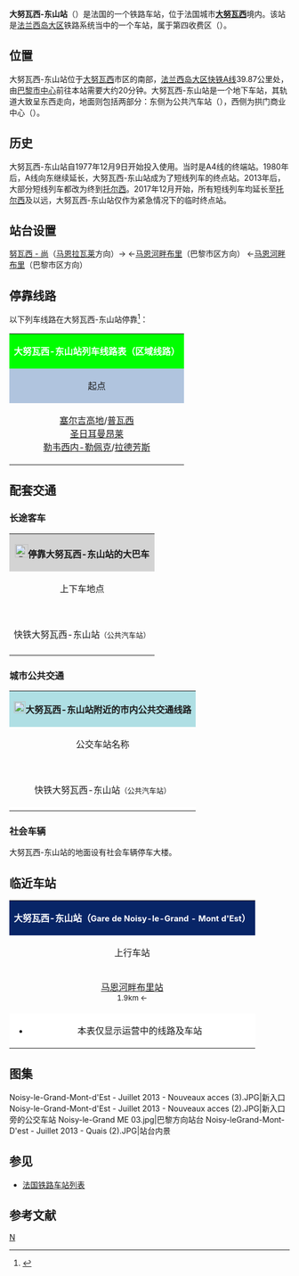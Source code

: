 {{Infobox station
|symbol_right={{RER logo}}
|name=大努瓦西-东山站
|native_name=Gare de Noisy-le-Grand - Mont d'Est
|native_name_lang=fr
|image=Noisy-le-Grand_ME_01.jpg
|caption=大努瓦西-东山站的入口
|borough={{FRA}}[[塞纳-圣但尼省|塞纳-圣但尼省]][[大努瓦西|大努瓦西]]
|address=Quartier Mont d’Est
|coordinates={{coord|48|50|26|N|2|32|53|E|display=inline,title|scale:10000}}
|elevation=
|architect=
|owned= {{RATP logo}}
|opened=1977年12月9日
|closed=
|status=使用中
|operator= {{RATP logo}}
|lines=[[法兰西岛大区快铁A线|法兰西岛大区快铁A线]]
|platforms=2
|tracks=3
|type=客运车站
|services=[[法兰西岛大区快铁|RER]]
|passengers=7,862,813人次
|pass_year=2016年<ref>{{Cite web|url=https://data.ratp.fr/explore/dataset/trafic-annuel-entrant-par-station-du-reseau-ferre-2016/table/?sort=-rang&q=noisy|title=Fréquentation en gares|accessdate=2018-01-29|author=RATP|date=|language=fr|publisher=RATP Open Data|archive-date=2020-04-24|archive-url=https://web.archive.org/web/20200424101430/https://data.ratp.fr/explore/dataset/trafic-annuel-entrant-par-station-du-reseau-ferre-2016/table/?sort=-rang&q=noisy|dead-url=no}}</ref>
|pass_rank=
|other_services_collapsible=yes
|other_services={{Infobox|child=yes
|label1={{RATP logo}}[[File:Paris_Bus_icon.svg|17px]]
|data1=<span style="background:#D282BE">'''120'''</span> <span style="background:#6E491E"><span style="color:#FFFFFF">'''206'''</span></span> <span style="background:#DC9600">'''207'''</span> <span style="background:#6E6E00"><span style="color:#FFFFFF">'''303'''</span></span> <span style="background:#0055C8"><span style="color:#FFFFFF">'''306'''</span></span> <span style="background:#D2D200">'''310'''</span> <span style="background:#FFBE00">'''320'''</span>
|label2=[[File:Noctilie_logo.svg|56x56px]]
|data2=[[File:Paris_logo_noctilien_jms.svg|16x16px]] <span style="background:#CEC92A"><span style="color:#FFFFFF">'''N34'''</span></span> <span style="background:#EB282F"><span style="color:#FFFFFF">'''N130'''</span></span>
|label3=
|data3=
|label4=
|data4=
|label5=
|data5=
|label6=
|data6=
|label7=
|data7=
|label8=
|data8=
|label9=
|data9=
|label10=
|data10=
|label11=
|data11=
}}
}}
'''大努瓦西-东山站'''（{{lang-fr|Gare de Noisy-le-Grand - Mont d'Est}}）是法国的一个铁路车站，位于法国城市'''[[大努瓦西|大努瓦西]]'''境内。该站是[[法兰西岛大区|法兰西岛大区]]铁路系统当中的一个车站，属于第四收费区（{{lang|fr|Zone 4}}）。

==位置==

大努瓦西-东山站位于[[大努瓦西|大努瓦西]]市区的南部，[[法兰西岛大区快铁A线|法兰西岛大区快铁A线]]39.87公里处，由[[沙特雷-大堂站|巴黎市中心]]前往本站需要大约20分钟。大努瓦西-东山站是一个地下车站，其轨道大致呈东西走向，地面则包括两部分：东侧为公共汽车站（{{lang|fr|Gare routière}}），西侧为拱门商业中心（{{lang|fr|Centre commercial d'Arcade}}）。

==历史==
大努瓦西-东山站自1977年12月9日开始投入使用。当时是A4线的终端站。1980年后，A线向东继续延长，大努瓦西-东山站成为了短线列车的终点站。2013年后，大部分短线列车都改为终到[[托尔西站|托尔西]]。2017年12月开始，所有短线列车均延长至[[托尔西站|托尔西]]及以远，大努瓦西-东山站仅作为紧急情况下的临时终点站。

==站台设置==
{{RailStStart|北}}
{{RailStLine|2||}}[[努瓦西_-_尚站|努瓦西 - 尚]]（[[马恩拉瓦莱-谢西站|马恩拉瓦莱]]方向）→
{{RailStPlatform|岛| |||}}
{{RailStLine|Z||（预备/存车线）||| ||}}←[[马恩河畔布里站|马恩河畔布里]]（巴黎市区方向）
{{RailStPlatform|岛| |||}}
{{RailStLine|1||}}←[[马恩河畔布里站|马恩河畔布里]]（巴黎市区方向）
{{RailStEnd|南}}

== 停靠线路 ==

{{动态列表|最后更新时间：2018年1月29日。本章节内容仅供参考，不排除因施工或罢工而引发的临时性变更。欢迎修正和补充}}

以下列车线路在大努瓦西-东山站停靠<ref>{{Cite web|url=https://www.transilien.com/lignes/rer-trains/rer-A|title=Ligne A|accessdate=2018-01-29|author=Transilien|date=|language=法语|publisher=Transilien|archive-date=2017-10-31|archive-url=https://web.archive.org/web/20171031224100/https://www.transilien.com/lignes/rer-trains/rer-A|dead-url=yes}}</ref>：

{| class="wikitable mw-collapsible"
|colspan="5" style="background:#00FF00" align="center" |{{RATP logo}} ''' <span style="color:#FFFFFF">大努瓦西-东山站列车线路表（区域线路）</span>'''
|-
!style="background:#B0C4DE"|起点
!style="background:#B0C4DE"|上一站
!style="background:#B0C4DE"|线路
!style="background:#B0C4DE"|下一站
!style="background:#B0C4DE"|终点
|-
|align="center"|[[塞尔吉高地站|塞尔吉高地]]/[[普瓦西站|普瓦西]]<br>[[圣日耳曼昂莱站|圣日耳曼昂莱]]<br>[[勒韦西内-勒佩克站|勒韦西内-勒佩克]]/[[拉德芳斯站|拉德芳斯]]
|align="center"|[[讷伊普莱桑斯站|讷伊普莱桑斯]]/[[马恩河畔布里站|马恩河畔布里]]
|align="center" rowspan="2"|[[File:RER.svg|22x22px]][[File:Paris_rer_A_jms.svg|22x22px]]
|align="center"|[[努瓦西_-_尚站|努瓦西 - 尚]]
|align="center"|[[托尔西站|托尔西]]/[[马恩拉瓦莱-谢西站|马恩拉瓦莱-谢西]]
|}

==配套交通==
===长途客车===

{| class="wikitable mw-collapsible" 
|colspan="3" align="center" style="background:#D3D3D3" |[[File:BSicon_BUS.svg|24x24px]]'''停靠大努瓦西-东山站的大巴车'''
|-
!align="center" |上下车地点
!align="center" |运营单位
!align="center" |主要线路及目的地{{noteTag|name=noteA}}
|-
| rowspan="2" align="center" |'''{{lang|fr|Noisy-le-Grand - Mont d'Est RER}}'''<br>快铁大努瓦西-东山站<span style="font-size:small">（公共汽车站）</span>
|align="center"|[[File:Noctilie_logo.svg|63x63px]]{{noteTag|name=noteB}}
|
* [[File:Paris_logo_noctilien_jms.svg|16x16px]]<span style="background:#CEC92A"><span style="color:#FFFFFF">'''N34'''</span></span>：[[巴黎里昂车站|巴黎里昂车站]]、[[巴黎十二区|巴黎]]、[[蒙特勒伊_(塞纳-圣但尼省)|蒙特勒伊]]、[[马恩河畔讷伊|马恩河畔讷伊]]、[[马恩河畔尚|马恩河畔尚]]、[[托尔西站|托尔西]]
* [[File:Paris_logo_noctilien_jms.svg|16x16px]]<span style="background:#EB282F"><span style="color:#FFFFFF">'''N130'''</span></span>：[[巴黎里昂车站|巴黎里昂车站]]、[[巴黎十二区|巴黎]]、[[马恩河畔维列|马恩河畔维列]]、[[诺瓦谢勒|诺瓦谢勒]]、[[托尔西站|托尔西]]、[[马恩拉瓦雷-谢西站|马恩拉瓦雷-谢西]]
|-
|align="center" |<!-- 檔案已被刪除-->{{noteTag|name=noteB}}
|（''当某段铁路线施工或罢工时，RATP可能会提供途径该线路沿途站点的大巴车''）
|-
|colspan="3" style="background:#FFFFFF"|{{noteFoot|1=
{{noteTag|name=noteA|1=本栏不包括可以联程中转前往的目的地}}
{{noteTag|name=noteB|1=其车票可与RATP的同线路车票通用}}
}}
|}

===城市公共交通===

{| class="wikitable mw-collapsible " 
|colspan="3" align="center" style="background:#AFDFE4"|[[File:Bus-logo.svg|21x21px]]'''大努瓦西-东山站附近的市内公共交通线路'''
|-
!align="center" |公交车站名称
!align="center" |位置
!align="center" |停靠线路{{noteTag|name=noteA}}<ref>{{Cite web|url=https://www.ratp.fr/plans-secteur|title=Plan du secteur - Marne-la-Vallée|accessdate=2018-01-29|author=RATP|date=|language=法语|publisher=RATP|archive-date=2018-01-29|archive-url=https://web.archive.org/web/20180129080643/https://www.ratp.fr/plans-secteur|dead-url=no}}</ref>
|-
|'''{{lang|fr|Noisy-le-Grand - Mont d'Est RER}}'''<br>快铁大努瓦西-东山站<span style="font-size:small">（公共汽车站）</span>
|大努瓦西-东山站地面东侧
|
* <span style="background:#D282BE">'''120'''</span>：'''[[大努瓦西|大努瓦西]]'''-快铁大努瓦西-东山站 ↔ '''[[马恩河畔诺让|马恩河畔诺让]]'''-[[马恩河畔诺让站|快铁诺让站]]
* <span style="background:#6E491E"><span style="color:#FFFFFF">'''206'''</span></span>：'''[[大努瓦西|大努瓦西]]'''-快铁大努瓦西-东山站 ↔ '''{{link-fr|埃梅兰维尔|Émerainville}}'''/'''[[蓬托孔博|蓬托孔博]]'''-[[埃梅兰维尔-蓬托孔博站|快铁站]] 
* <span style="background:#DC9600">'''207'''</span>：'''[[大努瓦西|大努瓦西]]'''-快铁大努瓦西-东山站 ↔ '''[[拉科昂布里|拉科昂布里]]'''-中心医院 
* <span style="background:#6E6E00"><span style="color:#FFFFFF">'''303'''</span></span>：'''[[大努瓦西|大努瓦西]]'''-快铁大努瓦西-东山站 ↔ '''[[博比尼|博比尼]]'''-[[博比尼-巴勃羅·畢卡索站|地铁毕加索站]] 
* <span style="background:#0055C8"><span style="color:#FFFFFF">'''306'''</span></span>：'''[[大努瓦西|大努瓦西]]'''-快铁大努瓦西-东山站 ↔ '''[[圣莫沟|圣莫沟]]'''-[[圣莫-克雷泰伊站|快铁圣莫站]] 
* <span style="background:#D2D200">'''310'''</span>{{noteTag|name=noteB}}：'''[[马恩河畔尚|马恩河畔尚]]'''-快铁努瓦西-尚站 ↔ '''[[大努瓦西|大努瓦西]]'''-[[莱伊夫里-大努瓦西站|快铁莱伊夫里-大努瓦西站]] 
* <span style="background:#FFBE00">'''320'''</span>{{noteTag|name=noteB}}：'''[[大努瓦西|大努瓦西]]'''-快铁大努瓦西-东山站（环线，经过[[马恩河畔尚|马恩河畔尚]]）
|-
|colspan="3" style="background:#FFFFFF"|{{noteFoot|1=
{{noteTag|name=noteA|1='''粗体字'''代表该站所在的市镇；中文名称非官方正式翻译，仅供参考}}
{{noteTag|name=noteB|1=周日及节假日停运}}
}}
|}

===社会车辆===

大努瓦西-东山站的地面设有社会车辆停车大楼。

==临近车站==

{|class="wikitable mw-collapsible" style="margin: 0 auto; width:42em;"
|colspan="3"  style="background:#082567" align="center"|<span style="color:#FFFFFF">'''大努瓦西-东山站（<span style="font-size:11pt;">Gare de Noisy-le-Grand - Mont d'Est</span>）'''</span>
|-
!上行车站
!线路
!下行车站
|-
|align="center" |[[马恩河畔布里站|马恩河畔布里站]] <br><span style="font-size:small">1.9km ←</span>
|align="center" |'''[[法兰西岛大区快铁A线|法兰西岛大区快铁A线]]'''<br>[[File:RER.svg|20x20px]][[File:Paris_RER_A_icon.svg|20x20px]]
|align="center" |[[努瓦西_-_尚站|努瓦西 - 尚站]]<br><span style="font-size:small">→ 2.3km</span>
|-
|colspan="3" style="background:#FFFFFF"|
*本表仅显示运营中的线路及车站
|}

==图集==
<gallery>  
Noisy-le-Grand-Mont-d'Est - Juillet 2013 - Nouveaux acces (3).JPG|新入口
Noisy-le-Grand-Mont-d'Est - Juillet 2013 - Nouveaux acces (2).JPG|新入口旁的公交车站
Noisy-le-Grand ME 03.jpg|巴黎方向站台
Noisy-leGrand-Mont-D'est - Juillet 2013 - Quais (2).JPG|站台内景
</gallery>

==参见==
* [[法国铁路车站列表|法国铁路车站列表]]

== 参考文献 ==
{{Reflist}}

{{RER A}}
[[Category:塞納-聖但尼省鐵路車站|N]]